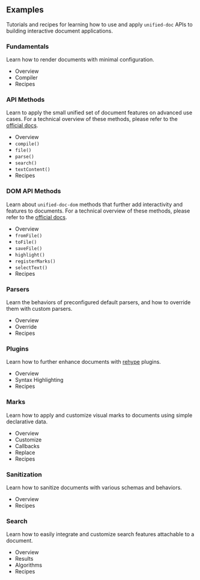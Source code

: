 
## Examples

Tutorials and recipes for learning how to use and apply `unified-doc` APIs to building interactive document applications.

### Fundamentals
Learn how to render documents with minimal configuration.
- <Link to="./fundamentals/overview">Overview</Link>
- <Link to="./fundamentals/compiler">Compiler</Link>
- <Link to="./fundamentals/recipes">Recipes</Link>

### API Methods
Learn to apply the small unified set of document features on advanced use cases.  For a technical overview of these methods, please refer to the [official docs][unified-doc-docs].
- <Link to="./api-methods/overview">Overview</Link>
- <Link to="./api-methods/compile"><code>compile()</code></Link>
- <Link to="./api-methods/file"><code>file()</code></Link>
- <Link to="./api-methods/parse"><code>parse()</code></Link>
- <Link to="./api-methods/search"><code>search()</code></Link>
- <Link to="./api-methods/text-content"><code>textContent()</code></Link>
- <Link to="./api-methods/recipes">Recipes</Link>

### DOM API Methods
Learn about `unified-doc-dom` methods that further add interactivity and features to documents.  For a technical overview of these methods, please refer to the [official docs][unified-doc-dom-docs].
- <Link to="./dom-api-methods/overview">Overview</Link>
- <Link to="./dom-api-methods/from-file"><code>fromFile()</code></Link>
- <Link to="./dom-api-methods/to-file"><code>toFile()</code></Link>
- <Link to="./dom-api-methods/save-file"><code>saveFile()</code></Link>
- <Link to="./dom-api-methods/highlight"><code>highlight()</code></Link>
- <Link to="./dom-api-methods/register-marks"><code>registerMarks()</code></Link>
- <Link to="./dom-api-methods/select-text"><code>selectText()</code></Link>
- <Link to="./dom-api-methods/recipes">Recipes</Link>

### Parsers
Learn the behaviors of preconfigured default parsers, and how to override them with custom parsers.
- <Link to="./parsers/overview">Overview</Link>
- <Link to="./parsers/override">Override</Link>
- <Link to="./parsers/recipes">Recipes</Link>

### Plugins
Learn how to further enhance documents with [rehype][] plugins.
- <Link to="./plugins/overview">Overview</Link>
- <Link to="./plugins/syntax-highlighting">Syntax Highlighting</Link>
- <Link to="./plugins/recipes">Recipes</Link>

### Marks
Learn how to apply and customize visual marks to documents using simple declarative data.
- <Link to="./marks/overview">Overview</Link>
- <Link to="./marks/customize">Customize</Link>
- <Link to="./marks/callbacks">Callbacks</Link>
- <Link to="./marks/replace">Replace</Link>
- <Link to="./marks/recipes">Recipes</Link>

### Sanitization
Learn how to sanitize documents with various schemas and behaviors.
- <Link to="./sanitization/overview">Overview</Link>
- <Link to="./sanitization/recipes">Recipes</Link>

### Search
Learn how to easily integrate and customize search features attachable to a document.
- <Link to="./search/overview">Overview</Link>
- <Link to="./search/results">Results</Link>
- <Link to="./search/algorithms">Algorithms</Link>
- <Link to="./search/recipes">Recipes</Link>

<!-- Definitions -->
[rehype]: https://github.com/rehypejs/rehype
[unified-doc-docs]: https://github.com/unified-doc/unified-doc/tree/main/packages/unified-doc
[unified-doc-dom-docs]: https://github.com/unified-doc/unified-doc-dom/tree/main/packages/unified-doc-dom
